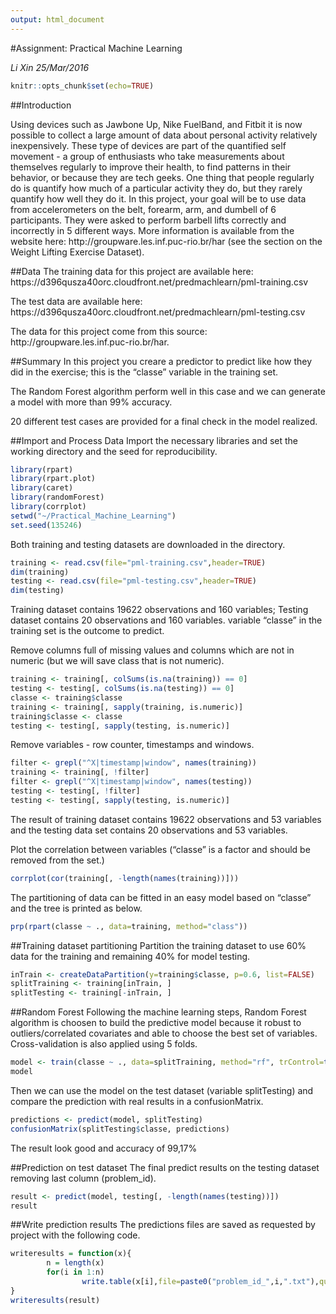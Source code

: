 ---
output: html_document
---
#Assignment: Practical Machine Learning

*Li Xin*
*25/Mar/2016*

```{r}
knitr::opts_chunk$set(echo=TRUE)
```

##Introduction

Using devices such as Jawbone Up, Nike FuelBand, and Fitbit it is now possible to collect a large amount of data about personal activity relatively inexpensively. These type of devices are part of the quantified self movement - a group of enthusiasts who take measurements about themselves regularly to improve their health, to find patterns in their behavior, or because they are tech geeks. One thing that people regularly do is quantify how much of a particular activity they do, but they rarely quantify how well they do it. In this project, your goal will be to use data from accelerometers on the belt, forearm, arm, and dumbell of 6 participants. They were asked to perform barbell lifts correctly and incorrectly in 5 different ways. More information is available from the website here: http://groupware.les.inf.puc-rio.br/har (see the section on the Weight Lifting Exercise Dataset).

##Data
The training data for this project are available here:
https://d396qusza40orc.cloudfront.net/predmachlearn/pml-training.csv

The test data are available here:
https://d396qusza40orc.cloudfront.net/predmachlearn/pml-testing.csv

The data for this project come from this source: http://groupware.les.inf.puc-rio.br/har.

##Summary
In this project you creare a predictor to predict like how they did in the exercise; this is the "classe" variable in the training set.

The Random Forest algorithm perform well in this case and we can generate a model with more than 99% accuracy.

20 different test cases are provided for a final check in the model realized.

##Import and Process Data
Import the necessary libraries and set the working directory and the seed for reproducibility.
```{r}
library(rpart)
library(rpart.plot)
library(caret)
library(randomForest)
library(corrplot)
setwd("~/Practical_Machine_Learning")
set.seed(135246)
```

Both training and testing datasets are downloaded in the directory.

```{r}
training <- read.csv(file="pml-training.csv",header=TRUE)
dim(training)
testing <- read.csv(file="pml-testing.csv",header=TRUE)
dim(testing)
```

Training dataset contains 19622 observations and 160 variables; Testing dataset contains 20 observations and 160 variables. variable "classe" in the training set is the outcome to predict.

Remove columns full of missing values and columns which are not in numeric (but we will save class that is not numeric).

```{r}
training <- training[, colSums(is.na(training)) == 0]
testing <- testing[, colSums(is.na(testing)) == 0]
classe <- training$classe
training <- training[, sapply(training, is.numeric)]
training$classe <- classe
testing <- testing[, sapply(testing, is.numeric)]
```

Remove variables - row counter, timestamps and windows.

```{r}
filter <- grepl("^X|timestamp|window", names(training))
training <- training[, !filter]
filter <- grepl("^X|timestamp|window", names(testing))
testing <- testing[, !filter]
testing <- testing[, sapply(testing, is.numeric)]
```

The result of training dataset contains 19622 observations and 53 variables and the testing data set contains 20 observations and 53 variables.

Plot the correlation between variables ("classe" is a factor and should be removed from the set.)

```{r}
corrplot(cor(training[, -length(names(training))]))
```

The partitioning of data can be fitted in an easy model based on "classe" and the tree is printed as below.

```{r}
prp(rpart(classe ~ ., data=training, method="class"))
```

##Training dataset partitioning
Partition the training dataset to use 60% data for the training and remaining 40% for model testing.

```{r}
inTrain <- createDataPartition(y=training$classe, p=0.6, list=FALSE)
splitTraining <- training[inTrain, ]
splitTesting <- training[-inTrain, ]
```

##Random Forest
Following the machine learning steps, Random Forest algorithm is choosen to build the predictive model because it robust to outliers/correlated covariates and able to choose the best set of variables. Cross-validation is also applied using 5 folds.

```{r}
model <- train(classe ~ ., data=splitTraining, method="rf", trControl=trainControl(method="cv", 5), ntree=250)
model
```

Then we can use the model on the test dataset (variable splitTesting) and compare the prediction with real results in a confusionMatrix.

```{r}
predictions <- predict(model, splitTesting)
confusionMatrix(splitTesting$classe, predictions)
```

The result look good and accuracy of 99,17%

##Prediction on test dataset
The final predict results on the testing dataset removing last column (problem_id).

```{r}
result <- predict(model, testing[, -length(names(testing))])
result
```

##Write prediction results
The predictions files are saved as requested by project with the following code.

```{r}
writeresults = function(x){
        n = length(x)
        for(i in 1:n)
                write.table(x[i],file=paste0("problem_id_",i,".txt"),quote=FALSE,row.names=FALSE,col.names=FALSE)
}
writeresults(result)
```